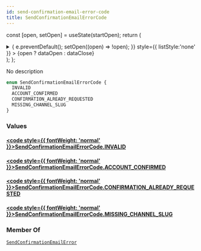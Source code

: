 ```yaml
---
id: send-confirmation-email-error-code
title: SendConfirmationEmailErrorCode
---
```






const [open, setOpen] = useState(startOpen);
return (
<details {...(open ? { open: true } : {})} className="details" style={{ border:'none', boxShadow:'none', background:'var(--ifm-background-color)' }}>
<summary
onClick={(e) => {
e.preventDefault();
setOpen((open) => !open);
}}
style={{ listStyle:'none' }} >
{open ? dataOpen : dataClose}
</summary>
{open && children}
</details>
);
};

No description

```graphql
enum SendConfirmationEmailErrorCode {
  INVALID
  ACCOUNT_CONFIRMED
  CONFIRMATION_ALREADY_REQUESTED
  MISSING_CHANNEL_SLUG
}
```

### Values

#### [<code style={{ fontWeight: 'normal' }}>SendConfirmationEmailErrorCode.<b>INVALID</b></code>](#)

#### [<code style={{ fontWeight: 'normal' }}>SendConfirmationEmailErrorCode.<b>ACCOUNT_CONFIRMED</b></code>](#)

#### [<code style={{ fontWeight: 'normal' }}>SendConfirmationEmailErrorCode.<b>CONFIRMATION_ALREADY_REQUESTED</b></code>](#)

#### [<code style={{ fontWeight: 'normal' }}>SendConfirmationEmailErrorCode.<b>MISSING_CHANNEL_SLUG</b></code>](#)

### Member Of

[`SendConfirmationEmailError`](../../../api-reference/users/objects/send-confirmation-email-error.mdx) <Badge class="badge badge--secondary" text="object"/>
